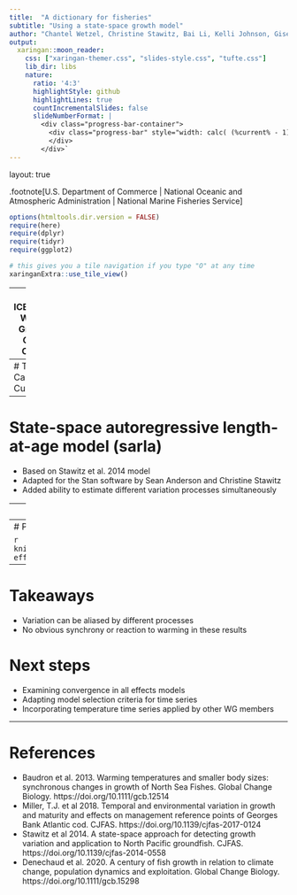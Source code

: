 ```yaml
---
title:  "A dictionary for fisheries"
subtitle: "Using a state-space growth model"
author: "Chantel Wetzel, Christine Stawitz, Bai Li, Kelli Johnson, Giselle Schmitz <br>1 NOAA Fisheries,NWFSC, Seattle, WA <br>2 NOAA Fisheries, OST, Seattle, WA<br> 3 ECS in support of NOAA Fisheries <br> `r Sys.Date()`"
output:
  xaringan::moon_reader:
    css: ["xaringan-themer.css", "slides-style.css", "tufte.css"]
    lib_dir: libs
    nature:
      ratio: '4:3'
      highlightStyle: github
      highlightLines: true
      countIncrementalSlides: false
      slideNumberFormat: |
        <div class="progress-bar-container">
          <div class="progress-bar" style="width: calc( (%current% - 1) / (%total% - 1) * 100%);">
          </div>
        </div>`
---
```

layout: true

.footnote[U.S. Department of Commerce | National Oceanic and Atmospheric Administration | National Marine Fisheries Service]


```r
options(htmltools.dir.version = FALSE)
require(here)
require(dplyr)
require(tidyr)
require(ggplot2)
```

```r
# this gives you a tile navigation if you type "O" at any time
xaringanExtra::use_tile_view()
```

---
# ICES/PICES Working Group on Growth Change 

* Co-chairs: Paul Spencer, C. Tara Marshall, Alan Baudron, John Morongiello, Shin-Ichi Ito
* California Current groundfish species modeled using multiple frameworks
* von Bertalanffy fit to each cohort (Alan Baudron et al 2014)
* von Bertalanffy state-space model (Tim Miller et al 2018)
* State-space autoregressive length-at-age model (Stawitz et al 2014)
* Other collaborators: Melissa Haltuch (NMFS), Sean Anderson (DFO)

---
# The California Current
```r
knitr::include_graphics("./static/pictures/ecosystems.jpg")
```


---
# State-space autoregressive length-at-age model (sarla)
* Based on Stawitz et al. 2014 model
* Adapted for the Stan software by Sean Anderson and Christine Stawitz
* Added ability to estimate different variation processes simultaneously

---
# Preliminary Results - Sablefish

```r
knitr::include_graphics("./static/pictures/all-effects.png")
```



---
# Preliminary Results - Sablefish 

```r
knitr::include_graphics("./static/pictures/cohort-effects.png")
```


---
# Takeaways 
* Variation can be aliased by different processes
* No obvious synchrony or reaction to warming in these results

# Next steps
* Examining convergence in all effects models
* Adapting model selection criteria for time series
* Incorporating temperature time series applied by other WG members

---
# References
* Baudron et al. 2013. Warming temperatures and smaller body sizes: synchronous changes in growth of North Sea Fishes. Global Change Biology. https://doi.org/10.1111/gcb.12514 
* Miller, T.J. et al 2018. Temporal and environmental variation in growth and maturity and effects on management reference points of Georges Bank Atlantic cod. CJFAS. https://doi.org/10.1139/cjfas-2017-0124
* Stawitz et al 2014. A state-space approach for detecting growth variation and application to North Pacific groundfish. CJFAS. https://doi.org/10.1139/cjfas-2014-0558 
* Denechaud et al. 2020. A century of fish growth in relation to climate change, population dynamics and exploitation. Global Change Biology. https://doi.org/10.1111/gcb.15298
